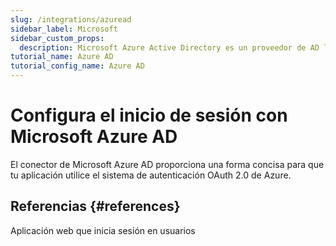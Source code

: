 ```yaml
---
slug: /integrations/azuread
sidebar_label: Microsoft
sidebar_custom_props:
  description: Microsoft Azure Active Directory es un proveedor de AD líder.
tutorial_name: Azure AD
tutorial_config_name: Azure AD
---
```




# Configura el inicio de sesión con Microsoft Azure AD

El conector de Microsoft Azure AD proporciona una forma concisa para que tu aplicación utilice el sistema de autenticación OAuth 2.0 de Azure.

<GuideTip />

<Integration />

## Referencias \{#references}

<Url href="https://docs.microsoft.com/en-us/azure/active-directory/develop/scenario-web-app-sign-user-overview">
  Aplicación web que inicia sesión en usuarios
</Url>